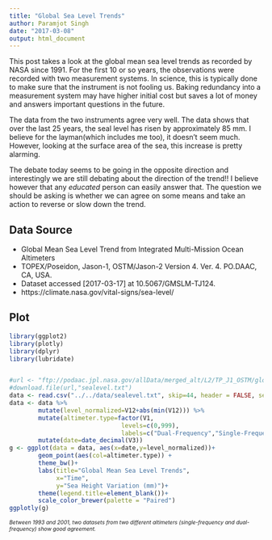 ---
title: "Global Sea Level Trends"
author: Paramjot Singh
date: "2017-03-08"
output: html_document
---

This post takes a look at the global mean sea level trends as recorded by NASA since 1991. For the first 10 or so years, the observations were recorded with two measurement systems. In science, this is typically done to make sure that the instrument is not fooling us. Baking redundancy into a measurement system may have higher initial cost but saves a lot of money and answers important questions in the future.

The data from the two instruments agree very well. The data shows that over the last 25 years, the seal level has risen by approximately 85 mm. I believe for the layman(which includes me too), it doesn't seem much. However, looking at the surface area of the sea, this increase is pretty alarming.

The debate today seems to be going in the opposite direction and interestingly we are still debating about the direction of the trend!! I believe however that any *educated* person can easily answer that. The question we should be asking is whether we can agree on some means and take an action to reverse or slow down the trend. 

## Data Source
- Global Mean Sea Level Trend from Integrated Multi-Mission Ocean Altimeters 
- TOPEX/Poseidon, Jason-1, OSTM/Jason-2 Version 4. Ver. 4. PO.DAAC, CA, USA.
- Dataset accessed [2017-03-17] at 10.5067/GMSLM-TJ124.
- https://climate.nasa.gov/vital-signs/sea-level/

## Plot

```{r c1, echo=FALSE, message=FALSE, warning=FALSE}
library(ggplot2)
library(plotly)
library(dplyr)
library(lubridate)


#url <- "ftp://podaac.jpl.nasa.gov/allData/merged_alt/L2/TP_J1_OSTM/global_mean_sea_level/GMSL_TPJAOS_V4_199209_201701.txt"
#download.file(url,"sealevel.txt")
data <- read.csv("../../data/sealevel.txt", skip=44, header = FALSE, sep ="" ,na.strings = "99900.000")
data <- data %>% 
        mutate(level_normalized=V12+abs(min(V12))) %>% 
        mutate(altimeter.type=factor(V1, 
                               levels=c(0,999), 
                               labels=c("Dual-Frequency","Single-Frequency"))) %>% 
        mutate(date=date_decimal(V3))
g <- ggplot(data = data, aes(x=date,y=level_normalized))+
        geom_point(aes(col=altimeter.type)) +
        theme_bw()+
        labs(title="Global Mean Sea Level Trends",
             x="Time",
             y="Sea Height Variation (mm)")+
        theme(legend.title=element_blank())+
        scale_color_brewer(palette = "Paired")
ggplotly(g)
```

<div style="font-size:0.75em;"><em>Between 1993 and 2001, two datasets from two different altimeters (single-frequency and dual-frequency) show good agreement.</em></div>


